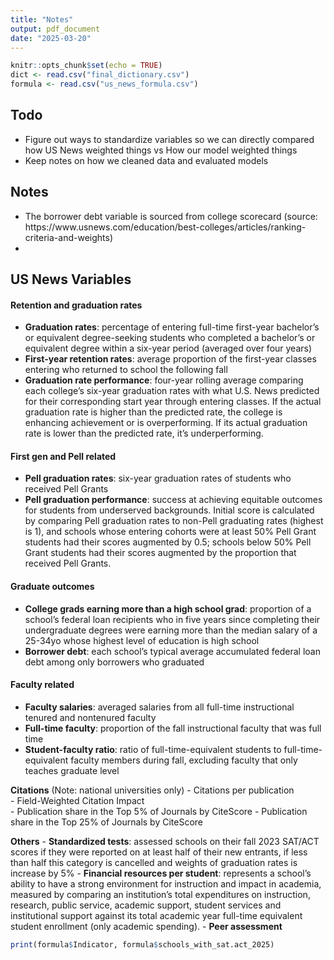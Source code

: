 ```yaml
---
title: "Notes"
output: pdf_document
date: "2025-03-20"
---
```

```r
knitr::opts_chunk$set(echo = TRUE)
dict <- read.csv("final_dictionary.csv")
formula <- read.csv("us_news_formula.csv")
```

## Todo
- Figure out ways to standardize variables so we can directly compared how US News weighted things vs How our model weighted things
- Keep notes on how we cleaned data and evaluated models

## Notes

- The borrower debt variable is sourced from college scorecard (source: https://www.usnews.com/education/best-colleges/articles/ranking-criteria-and-weights)
- 

## US News Variables

#### Retention and graduation rates
- **Graduation rates**: percentage of entering full-time first-year bachelor's or equivalent degree-seeking students who completed a bachelor's or equivalent degree within a six-year period (averaged over four years)
- **First-year retention rates**: average proportion of the first-year classes entering who returned to school the following fall                               
- **Graduation rate performance**: four-year rolling average comparing each college's six-year graduation rates with what U.S. News predicted for their corresponding start year through entering classes. If the actual graduation rate is higher than the predicted rate, the college is enhancing achievement or is overperforming. If its actual graduation rate is lower than the predicted rate, it's underperforming.

#### First gen and Pell related
- **Pell graduation rates**: six-year graduation rates of students who received Pell Grants                                    
- **Pell graduation performance**: success at achieving equitable outcomes for students from underserved backgrounds. Initial score is calculated by comparing Pell graduation rates to non-Pell graduating rates (highest is 1), and schools whose entering cohorts were at least 50% Pell Grant students had their scores augmented by 0.5; schools below 50% Pell Grant students had their scores augmented by the proportion that received Pell Grants.                              

#### Graduate outcomes
- **College grads earning more than a high school grad**: proportion of a school's federal loan recipients who in five years since completing their undergraduate degrees were earning more than the median salary of a 25-34yo whose highest level of education is high school      
- **Borrower debt**: each school's typical average accumulated federal loan debt among only borrowers who graduated                                            

#### Faculty related
- **Faculty salaries**: averaged salaries from all full-time instructional tenured and nontenured faculty                                         
- **Full-time faculty**: proportion of the fall instructional faculty that was full time                                        
- **Student-faculty ratio**: ratio of full-time-equivalent students to full-time-equivalent faculty members during fall, excluding faculty that only teaches graduate level                                    

**Citations** (Note: national universities only)
- Citations per publication                                
- Field-Weighted Citation Impact                           
- Publication share in the Top 5% of Journals by CiteScore 
- Publication share in the Top 25% of Journals by CiteScore

**Others**
- **Standardized tests**: assessed schools on their fall 2023 SAT/ACT scores if they were reported on at least half of their new entrants, if less than half this category is cancelled and weights of graduation rates is increase by 5%
- **Financial resources per student**: represents a school's ability to have a strong environment for instruction and impact in academia, measured by comparing an institution's total expenditures on instruction, research, public service, academic support, student services and institutional support against its total academic year full-time equivalent student enrollment (only academic spending).
- **Peer assessment**

```r
print(formula$Indicator, formula$schools_with_sat.act_2025)
```